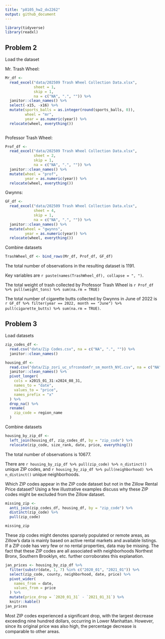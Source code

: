 ```yaml
---
title: "p8105_hw2_dx2262"
output: github_document
---
```


```r
library(tidyverse)
library(readxl)
```


## Problem 2

Load the dataset

Mr. Trash Wheel:
```r
Mr_df <- 
  read_excel("data/202509 Trash Wheel Collection Data.xlsx", 
             sheet = 1, 
             skip = 1, 
             na = c("NA", ".", "")) %>% 
  janitor::clean_names() %>% 
  select(-x15, -x16) %>% 
  mutate(sports_balls = as.integer(round(sports_balls, 0)),
         wheel = "mr",
         year = as.numeric(year)) %>% 
  relocate(wheel, everything())
  
```

Professor Trash Wheel:
```r
Prof_df <- 
  read_excel("data/202509 Trash Wheel Collection Data.xlsx", 
             sheet = 2, 
             skip = 1, 
             na = c("NA", ".", "")) %>% 
  janitor::clean_names() %>% 
  mutate(wheel = "prof",
         year = as.numeric(year)) %>% 
  relocate(wheel, everything())
```

Gwynns:
```r
GF_df <- 
  read_excel("data/202509 Trash Wheel Collection Data.xlsx", 
             sheet = 4, 
             skip = 1, 
             na = c("NA", ".", "")) %>% 
  janitor::clean_names() %>% 
  mutate(wheel = "gwynns",
         year = as.numeric(year)) %>% 
  relocate(wheel, everything())
```

Combine datasets

```r
TrashWheel_df <- bind_rows(Mr_df, Prof_df, GF_df)
```

The total number of observations in the resulting dataset is 1191.

Key variables are `r paste(names(TrashWheel_df), collapse = ", ")`.

The total weight of trash collected by Professor Trash Wheel is `r Prof_df %>% pull(weight_tons) %>% sum(na.rm = TRUE)`

The total number of cigarette butts collected by Gwynns in June of 2022 is `r GF_df %>% filter(year == 2022, month == "June") %>% pull(cigarette_butts) %>% sum(na.rm = TRUE)`.


## Problem 3

Load datasets

```r
zip_codes_df <- 
  read.csv("data/Zip Codes.csv", na = c("NA", ".", "")) %>% 
  janitor::clean_names()
```

```r
housing_df <- 
  read.csv("data/Zip_zori_uc_sfrcondomfr_sm_month_NYC.csv", na = c("NA", ".", "")) %>% 
  janitor::clean_names() %>% 
  pivot_longer(
    cols = x2015_01_31:x2024_08_31,
    names_to = "date",
    values_to = "price",
    names_prefix = "x"
  ) %>% 
  drop_na() %>% 
  rename(
    zip_code = region_name
  )
```

Combine datasets

```r
housing_by_zip_df <- 
  left_join(housing_df, zip_codes_df, by = "zip_code") %>% 
  relocate(zip_code, size_rank, date, price, everything())
```

The total number of observations is 10677.

There are `r housing_by_zip_df %>% pull(zip_code) %>% n_distinct()` unique ZIP codes, and 
`r housing_by_zip_df %>% pull(neighborhood) %>% n_distinct()` unique neighborhoods.

Which ZIP codes appear in the ZIP code dataset but not in the Zillow Rental Price dataset? Using a few illustrative examples discuss why these ZIP codes might be excluded from the Zillow dataset.

```r
missing_zip <- 
  anti_join(zip_codes_df, housing_df, by = "zip_code") %>% 
  distinct(zip_code) %>% 
  pull(zip_code)

missing_zip
```

These zip codes might denotes sparsely populated or remote areas, as Zillow’s data is mainly based on active rental markets and available listings. If a ZIP code has very few or no rental properties, data may be missing. The fact that these ZIP codes are all associated with neighborhoods Northest Bronx, Southern Brooklyn, etc. further corroborates this explanation.

```r
jan_prices <- housing_by_zip_df %>%
  filter(substr(date, 1, 7) %in% c("2020_01", "2021_01")) %>%
  select(zip_code, county, neighborhood, date, price) %>% 
  pivot_wider(
    names_from = date,
    values_from = price
  ) %>% 
  mutate(price_drop = `2020_01_31` - `2021_01_31`) %>% 
  knitr::kable()
jan_prices
```

Most ZIP codes experienced a significant drop, with the largest decrease exceeding nine hundred dollars, occurring in Lower Manhattan. However, since its original price was also high, the percentage decrease is comparable to other areas.



